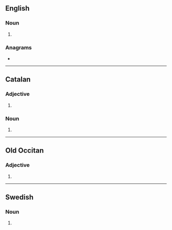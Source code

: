 {{also|Grans|gräns}}
==English==

===Noun===
{{head|en|noun plural form}}

# {{plural of|gran|lang=en}}

===Anagrams===
* {{anagrams|en|a=agnrs|NARGs|gnars|grnas|nargs|sgRNA|sgrna|srang}}

----

==Catalan==

===Adjective===
{{head|ca|adjective form}}

# {{plural of|gran|lang=ca}}

===Noun===
{{head|ca|noun form}}

# {{plural of|gra|lang=ca}}

----

==Old Occitan==

===Adjective===
{{head|pro|adjective form|g=m-p}}

# {{plural of|gran|lang=pro}}

----

==Swedish==

===Noun===
{{head|sv|noun form}}

# {{sv-noun-form-indef-gen|gran}}